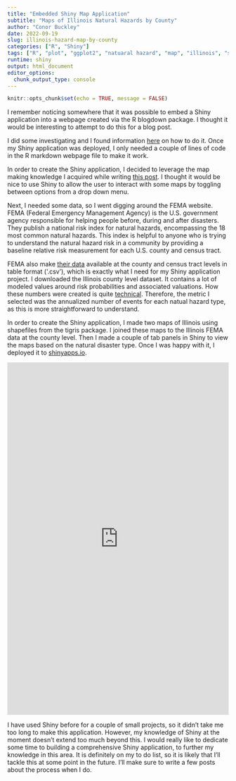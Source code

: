 ```yaml
---
title: "Embedded Shiny Map Application"
subtitle: "Maps of Illinois Natural Hazards by County"
author: "Conor Buckley"
date: 2022-09-19
slug: illinois-hazard-map-by-county
categories: ["R", "Shiny"]
tags: ["R", "plot", "ggplot2", "natuaral hazard", "map", "illinois", "shiny", "tigris", "leaflet"]
runtime: shiny
output: html_document
editor_options: 
  chunk_output_type: console
---
```


```r
knitr::opts_chunk$set(echo = TRUE, message = FALSE)
```

I remember noticing somewhere that it was possible to embed a Shiny application into a webpage created via the R blogdown package. I thought it would be interesting to attempt to do this for a blog post. 

I did some investigating and I found information [here](https://statsandr.com/blog/how-to-embed-a-shiny-app-in-blogdown/) on how to do it. Once my Shiny application was deployed, I only needed a couple of lines of code in the R markdown webpage file to make it work.

In order to create the Shiny application, I decided to leverage the map making knowledge I acquired while writing [this post](../voting-map-by-census-block-group/). I thought it would be nice to use Shiny to allow the user to interact with some maps by toggling between options from a drop down menu.

Next, I needed some data, so I went digging around the FEMA website. FEMA (Federal Emergency Management Agency) is the U.S. government agency responsible for helping people before, during and after disasters. They publish a national risk index for natural hazards, encompassing the 18 most common natural hazards. This index is helpful to anyone who is trying to understand the natural hazard risk in a community by providing a baseline relative risk measurement for each U.S. county and census tract.
 
FEMA also make [their data](https://hazards.fema.gov/nri/data-resources) available at the county and census tract levels in table format ('.csv'), which is exactly what I need for my Shiny application project. I downloaded the Illinois county level dataset. It contains a lot of modeled values around risk probabilities and associated valuations. How these numbers were created is quite [technical](https://www.fema.gov/sites/default/files/documents/fema_national-risk-index_technical-documentation.pdf). Therefore, the metric I selected was the annualized number of events for each natual hazard type, as this is more straightforward to understand.

In order to create the Shiny application, I made two maps of Illinois using shapefiles from the tigris package. I joined these maps to the Illinois FEMA data at the county level. Then I made a couple of tab panels in Shiny to view the maps based on the natural disaster type. Once I was happy with it, I deployed it to [shinyapps.io](https://buckleco.shinyapps.io/IllinoisHazardMaps_2/). 

<iframe height="800" width="100%" frameborder="no" src="https://buckleco.shinyapps.io/IllinoisHazardMaps_2/"> </iframe>

I have used Shiny before for a couple of small projects, so it didn't take me too long to make this application. However, my knowledge of Shiny at the moment doesn't extend too much beyond this. I would really like to dedicate some time to building a comprehensive Shiny application, to further my knowledge in this area. It is definitely on my to do list, so it is likely that I'll tackle this at some point in the future. I'll make sure to write a few posts about the process when I do.
